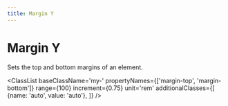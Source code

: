 ```yaml
---
title: Margin Y
---
```



# Margin Y

Sets the top and bottom margins of an element.

<ClassList 
  baseClassName='my-' 
  propertyNames={['margin-top', 'margin-bottom']} 
  range={100} 
  increment={0.75} 
  unit='rem' 
  additionalClasses={[
    {name: 'auto', value: 'auto'},
  ]} 
/>
